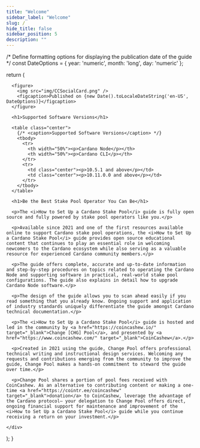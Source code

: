 ```yaml
---
title: "Welcome"
sidebar_label: "Welcome"
slug: /
hide_title: false
sidebar_position: 5
description: ""
---
```




  /* Define formatting options for displaying the publication date of the guide */
  const DateOptions = { year: 'numeric', month: 'long', day: 'numeric' };

  return (
    <div>

      <figure>
        <img src="img/CCSocialCard.png" />
        <figcaption>Published on {new Date().toLocaleDateString('en-US', DateOptions)}</figcaption>
      </figure>

      <h1>Supported Software Versions</h1>
      
      <table class="center">
        {/* <caption>Supported Software Versions</caption> */}
        <tbody>
          <tr>
            <th width="50%"><p>Cardano Node</p></th>
            <th width="50%"><p>Cardano CLI</p></th>
          </tr>
          <tr>
            <td class="center"><p>10.5.1 and above</p></td>
            <td class="center"><p>10.11.0.0 and above</p></td>
          </tr>
        </tbody>
      </table>

      <h1>Be the Best Stake Pool Operator You Can Be</h1>

      <p>The <i>How to Set Up a Cardano Stake Pool</i> guide is fully open source and fully powered by stake pool operators like you.</p>

      <p>Available since 2021 and one of the first resources available online to support Cardano stake pool operations, the <i>How to Set Up a Cardano Stake Pool</i> guide provides open source educational content that continues to play an essential role in welcoming newcomers to the Cardano ecosystem while also serving as a valuable resource for experienced Cardano community members.</p>

      <p>The guide offers complete, accurate and up-to-date information and step-by-step procedures on topics related to operating the Cardano Node and supporting software in practical, real-world stake pool configurations. The guide also explains in detail how to upgrade Cardano Node software.</p>

      <p>The design of the guide allows you to scan ahead easily if you read something that you already know. Ongoing support and application of industry standards uniquely differentiate the guide amongst Cardano technical documentation.</p>

      <p>The <i>How to Set Up a Cardano Stake Pool</i> guide is hosted and led in the community by <a href="https://coincashew.io/" target="_blank">Change [CHG] Pool</a>, and presented by <a href="https://www.coincashew.com/" target="_blank">CoinCashew</a>.</p>

      <p>Created in 2021 using the guide, Change Pool offers professional technical writing and instructional design services. Welcoming any requests and contributions emerging from the community to improve the guide, Change Pool makes a hands-on commitment to steward the guide over time.</p>

      <p>Change Pool shares a portion of pool fees received with CoinCashew. As an alternative to contributing content or making a one-time <a href="https://cointr.ee/coincashew" target="_blank">donation</a> to CoinCashew, leverage the advantage of the Cardano protocol— your delegation to Change Pool offers direct, ongoing financial support for maintenance and improvement of the <i>How to Set Up a Cardano Stake Pool</i> guide while you continue receiving a return on your investment.</p>

    </div>
  );
}

<HTMLContent />
